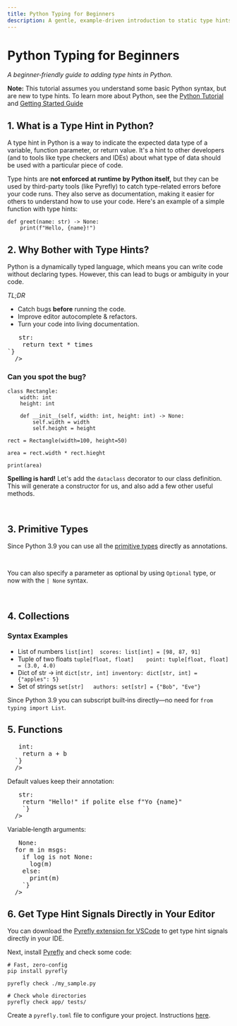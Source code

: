 ```yaml
---
title: Python Typing for Beginners
description: A gentle, example‑driven introduction to static type hints in Python.
---
```



# Python Typing for Beginners

*A beginner‑friendly guide to adding type hints in Python.*

**Note:** This tutorial assumes you understand some basic Python syntax, but are new to type hints. To learn more about Python, see the [Python Tutorial](https://docs.python.org/3/tutorial/) and [Getting Started Guide](https://www.python.org/about/gettingstarted/)

## 1. What is a Type Hint in Python?

A type hint in Python is a way to indicate the expected data type of a variable, function parameter, or return value. It's a hint to other developers (and to tools like type checkers and IDEs) about what type of data should be used with a particular piece of code.

Type hints are **not enforced at runtime by Python itself,** but they can be used by third-party tools (like Pyrefly) to catch type-related errors before your code runs. They also serve as documentation, making it easier for others to understand how to use your code.
Here's an example of a simple function with type hints:

```
def greet(name: str) -> None:
    print(f"Hello, {name}!")
```

## 2. Why Bother with Type Hints?

Python is a dynamically typed language, which means you can write code without declaring types. However, this can lead to bugs or ambiguity in your code.

_TL;DR_
* Catch bugs **before** running the code.
* Improve editor autocomplete & refactors.
* Turn your code into living documentation.


<pre>
  <SandboxBrowserOnly
  sampleFilename="why_hints.py"
  isCodeSnippet={true}
  codeSample={`# Without hints – is "times" a str, int, or list?
def repeat(text, times):
    return text * times

# With hints – intent is crystal clear.
def repeat(text: str, times: int) -> str:
    return text * times
`}
  />
</pre>


### Can you spot the bug?

```
class Rectangle:
    width: int
    height: int

    def __init__(self, width: int, height: int) -> None:
        self.width = width
        self.height = height

rect = Rectangle(width=100, height=50)

area = rect.width * rect.hieght

print(area)
```


**Spelling is hard!** Let's add the `dataclass` decorator to our class definition. This will generate a constructor for us, and also add a few other useful methods.

<pre>
  <SandboxBrowserOnly
  sampleFilename="misspelled.py"
  isCodeSnippet={true}
  codeSample={`#Pyrefly will catch this spelling error before you run the code
from dataclasses import dataclass

@dataclass
class Rectangle:
    width: int
    height: int

rect = Rectangle(width=100, height=50)

area = rect.width * rect.hieght
`}
  />
</pre>


## 3. Primitive Types

Since Python 3.9 you can use all the [primitive types](https://docs.python.org/3/library/stdtypes.html) directly as annotations.

<pre>
  <SandboxBrowserOnly
  sampleFilename="primitives_types.py"
  isCodeSnippet={true}
  codeSample={`age: int = 30
height: float = 1.85
name: str = "Tyler Typer"
is_admin: bool = False
`}
/>
</pre>

You can also specify a parameter as optional by using `Optional` type, or now with the `| None` syntax.

<pre>
  <SandboxBrowserOnly
  sampleFilename="primitive2_types.py"
  isCodeSnippet={true}
  codeSample={`# Optional typing example

from typing import Optional

middle_name: Optional[str] = None        # classic
nickname: str | None = None              # 3.10+ shorthand
`}
/>
</pre>

## 4. Collections

### Syntax	Examples
- List of numbers	`list[int]	scores: list[int] = [98, 87, 91]`
- Tuple of two floats	`tuple[float, float]	point: tuple[float, float] = (3.0, 4.0)`
- Dict of str -> int	`dict[str, int]	inventory: dict[str, int] = {"apples": 5}`
- Set of strings	`set[str]	authors: set[str] = {"Bob", "Eve"}`

Since Python 3.9 you can subscript built‑ins directly—no need for `from typing import List`.

## 5. Functions
<pre>
  <SandboxBrowserOnly
  sampleFilename="basic_function_types.py"
  isCodeSnippet={true}
  codeSample={`# Simple function
def add(a: int, b: int) -> int:
    return a + b
  `}
  />
</pre>
Default values keep their annotation:

<pre>
  <SandboxBrowserOnly
  sampleFilename="default_value_types.py"
  isCodeSnippet={true}
  codeSample={`# Function with default value


def greet(name: str, polite: bool = True) -> str:
    return "Hello!" if polite else f"Yo {name}"
    `}
  />
</pre>
Variable‑length arguments:

<pre>
  <SandboxBrowserOnly
  sampleFilename="variable_length_types.py"
  isCodeSnippet={true}
  codeSample={`# Variable length functions
from collections.abc import Callable

Logger = Callable[[str], None]

def debug(*msgs: str, log: Logger | None = print) -> None:
  for m in msgs:
    if log is not None:
      log(m)
    else:
      print(m)
    `}
  />
</pre>

## 6. Get Type Hint Signals Directly in Your Editor

You can download the [Pyrefly extension for VSCode](https://marketplace.visualstudio.com/items?itemName=meta.pyrefly) to get type hint signals directly in your IDE.

Next, install [Pyrefly](../installation/) and check some code:
```
# Fast, zero‑config
pip install pyrefly

pyrefly check ./my_sample.py

# Check whole directories
pyrefly check app/ tests/
```

Create a `pyrefly.toml` file to configure your project. Instructions [here](../configuration).
